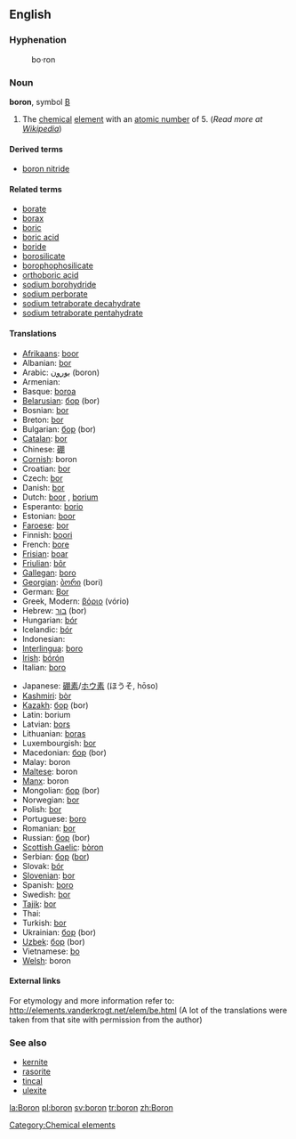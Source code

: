 ==English==
{{elements|B|Beryllium|Be|Carbon|C}}
===Hyphenation===
:bo&middot;ron

=== Noun ===
'''boron''', symbol [[B]]

# The [[chemical]] [[element]] with an [[atomic number]] of 5. (''Read more at [[w:Boron|Wikipedia]]'')

====Derived terms====
*[[boron nitride]]

====Related terms====
*[[borate]]
*[[borax]]
*[[boric]]
*[[boric acid]]
*[[boride]]
*[[borosilicate]]
*[[borophophosilicate]]
*[[orthoboric acid]]
*[[sodium borohydride]]
*[[sodium perborate]]
*[[sodium tetraborate decahydrate]]
*[[sodium tetraborate pentahydrate]]

==== Translations ====
{{top}}
*[[Afrikaans]]: [[boor]]
*Albanian: [[bor]]
*Arabic: [[بورون]] (boron) {{m}}
*Armenian: [[]]
*Basque: [[boroa]]
*[[Belarusian]]: [[бор]] (bor) {{m}}
*Bosnian: [[bor]]
*Breton: [[bor]]
*Bulgarian: [[бор]] (bor) {{m}}
*[[Catalan]]: [[bor]]
*Chinese: [[硼]]
*[[Cornish]]: boron
*Croatian: [[bor]]
*Czech: [[bor]]
*Danish: [[bor]]
*Dutch: [[boor]] {{n}}, [[borium]] {{n}}
*Esperanto: [[borio]]
*Estonian: [[boor]]
*[[Faroese]]: [[bor]]
*Finnish: [[boori]]
*French: [[bore]] {{m}}
*[[Frisian]]: [[boar]]
*[[Friulian]]: [[bôr]]
*[[Gallegan]]: [[boro]]
*[[Georgian]]: [[ბორი]] (bori)
*German: [[Bor]] {{n}}
*Greek, Modern: [[βόριο]] (vório) {{n}}
*Hebrew: [[בור]] (bor)
*Hungarian: [[bór]]
*Icelandic: [[bór]]
*Indonesian: [[]]
*[[Interlingua]]: [[boro]]
*[[Irish]]: [[bórón]]
*Italian: [[boro]] {{m}}
{{mid}}
*Japanese: [[硼素]]/[[ホウ素]] (ほうそ, hōso)
*[[Kashmiri]]: [[bòr]]
*[[Kazakh]]: [[бор]] (bor)
*Latin: borium
*Latvian: [[bors]]
*Lithuanian: [[boras]]
*Luxembourgish: [[bor]]
*Macedonian: [[бор]] (bor)
*Malay: boron
*[[Maltese]]: boron
*[[Manx]]: boron
*Mongolian: [[бор]] (bor)
*Norwegian: [[bor]]
*Polish: [[bor]] {{m}}
*Portuguese: [[boro]] {{m}}
*Romanian: [[bor]] {{n}}
*Russian: [[бор#Russian|бор]] (bor) {{m}}
*[[Scottish Gaelic]]: [[bòron]]
*Serbian: [[бор]] ([[bor]])
*Slovak: [[bór]]
*[[Slovenian]]: [[bor]]
*Spanish: [[boro]] {{m}}
*Swedish: [[bor]]
*[[Tajik]]: [[bor]]
*Thai: {{THchar|[[โบรอน]]}}
*Turkish: [[bor]]
*Ukrainian: [[бор]] (bor)
*[[Uzbek]]: [[бор]] (bor)
*Vietnamese: [[bo]]
*[[Welsh]]: boron
{{bottom}}

====External links====
For etymology and more information refer to:
http://elements.vanderkrogt.net/elem/be.html
(A lot of the translations were taken from that site with permission from the author)

===See also===
*[[kernite]]
*[[rasorite]]
*[[tincal]]
*[[ulexite]]

[[Category:Chemical elements]]

[[la:Boron]]
[[pl:boron]]
[[sv:boron]]
[[tr:boron]]
[[zh:Boron]]